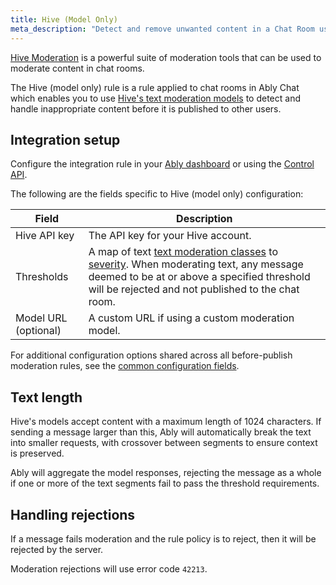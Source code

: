 ```yaml
---
title: Hive (Model Only)
meta_description: "Detect and remove unwanted content in a Chat Room using Hive AI."
---
```


[Hive Moderation](https://hivemoderation.com) is a powerful suite of moderation tools that can be used to moderate content in chat rooms.

The Hive (model only) rule is a rule applied to chat rooms in Ably Chat which enables you to use [Hive's text moderation models](https://hivemoderation.com/text-moderation) to detect and handle inappropriate content before it is published to other users.

## Integration setup <a id="setup"/>

Configure the integration rule in your [Ably dashboard](https://ably.com/accounts/any/apps/any/integrations) or using the [Control API](/docs/account/control-api).

The following are the fields specific to Hive (model only) configuration:

| Field | Description |
| ----- | ----------- |
| Hive API key | The API key for your Hive account. |
| Thresholds | A map of text [text moderation classes](https://docs.thehive.ai/reference/text-moderation) to [severity](https://docs.thehive.ai/docs/detailed-class-descriptions-text-moderation). When moderating text, any message deemed to be at or above a specified threshold will be rejected and not published to the chat room. |
| Model URL (optional) | A custom URL if using a custom moderation model. |

For additional configuration options shared across all before-publish moderation rules, see the [common configuration fields](/docs/chat/moderation#common-config).

## Text length <a id="text-length"/>

Hive's models accept content with a maximum length of 1024 characters. If sending a message larger than this, Ably will automatically break the text into smaller requests, with crossover between segments to ensure context is preserved.

Ably will aggregate the model responses, rejecting the message as a whole if one or more of the text segments fail to pass the threshold requirements.

## Handling rejections <a id="rejections"/>

If a message fails moderation and the rule policy is to reject, then it will be rejected by the server.

Moderation rejections will use error code `42213`.

